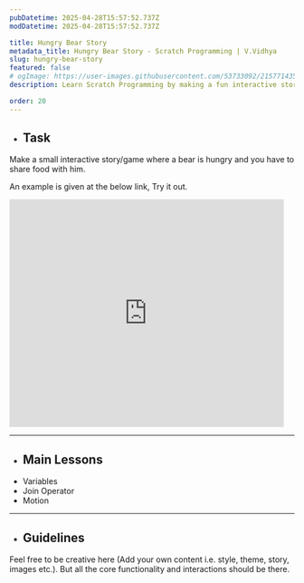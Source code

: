```yaml
---
pubDatetime: 2025-04-28T15:57:52.737Z
modDatetime: 2025-04-28T15:57:52.737Z

title: Hungry Bear Story
metadata_title: Hungry Bear Story - Scratch Programming | V.Vidhya
slug: hungry-bear-story
featured: false
# ogImage: https://user-images.githubusercontent.com/53733092/215771435-25408246-2309-4f8b-a781-1f3d93bdf0ec.png
description: Learn Scratch Programming by making a fun interactive story.

order: 20
---
```



- ## Task

Make a small interactive story/game where a bear is hungry and you have to share food with him.

An example is given at the below link, Try it out.

<LinkMd href="https://scratch.mit.edu/projects/1144054352" title="Scratch Project Link" />

<div class="scratch-project-preview-container">
    <iframe src="https://scratch.mit.edu/projects/1144054352/embed" allowtransparency="true" width="485" height="402" frameborder="0" scrolling="no" allowfullscreen></iframe>
</div>

---

- ## Main Lessons

<ul class="dash-ul">
    <li>Variables</li>
    <li>Join Operator</li>
    <li>Motion</li>
</ul>

---

- ## Guidelines

Feel free to be creative here (Add your own content i.e. style, theme, story, images etc.). But all the core functionality and interactions should be there.